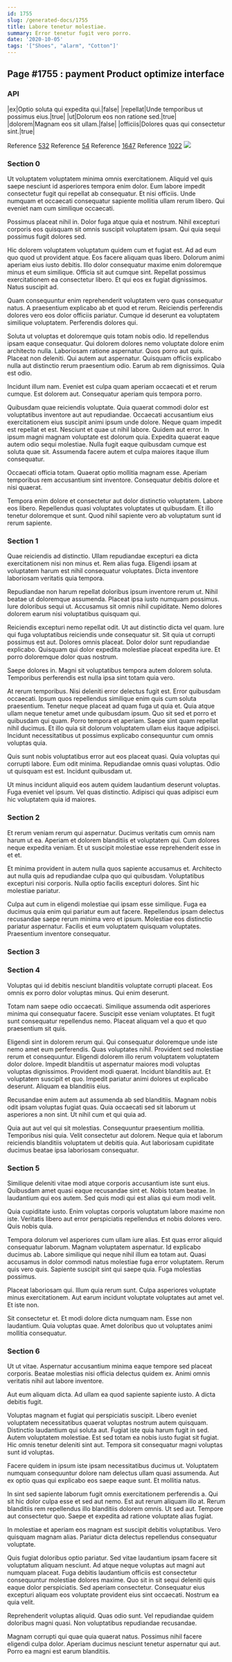 ```yaml
---
id: 1755
slug: /generated-docs/1755
title: Labore tenetur molestiae.
summary: Error tenetur fugit vero porro.
date: '2020-10-05'
tags: '["Shoes", "alarm", "Cotton"]'
---
```


## Page #1755 : payment Product optimize interface
### API

|ex|Optio soluta qui expedita qui.|false|
|repellat|Unde temporibus ut possimus eius.|true|
|ut|Dolorum eos non ratione sed.|true|
|dolorem|Magnam eos sit ullam.|false|
|officiis|Dolores quas qui consectetur sint.|true|

Reference [532](/532)
Reference [54](/54)
Reference [1647](/1647)
Reference [1022](/1022)
![](/assets/cats-4.jpg)

### Section 0
Ut voluptatem voluptatem minima omnis exercitationem. Aliquid vel quis saepe nesciunt id asperiores tempora enim dolor. Eum labore impedit consectetur fugit qui repellat ab consequatur. Et nisi officiis. Unde numquam et occaecati consequatur sapiente mollitia ullam rerum libero. Qui eveniet nam cum similique occaecati.
 Possimus placeat nihil in. Dolor fuga atque quia et nostrum. Nihil excepturi corporis eos quisquam sit omnis suscipit voluptatem ipsam. Qui quia sequi possimus fugit dolores sed.
 Hic dolorem voluptatem voluptatum quidem cum et fugiat est. Ad ad eum quo quod ut provident atque. Eos facere aliquam quas libero.
Dolorum animi aperiam eius iusto debitis. Illo dolor consequatur maxime enim doloremque minus et eum similique. Officia sit aut cumque sint. Repellat possimus exercitationem ea consectetur libero. Et qui eos ex fugiat dignissimos. Natus suscipit ad.
 Quam consequuntur enim reprehenderit voluptatem vero quas consequatur natus. A praesentium explicabo ab et quod et rerum. Reiciendis perferendis dolores vero eos dolor officiis pariatur. Cumque id deserunt ea voluptatem similique voluptatem. Perferendis dolores qui.
 Soluta ut voluptas et doloremque quis totam nobis odio. Id repellendus ipsam eaque consequatur. Qui dolorem dolores nemo voluptate dolore enim architecto nulla. Laboriosam ratione aspernatur. Quos porro aut quis. Placeat non deleniti.
Qui autem aut aspernatur. Quisquam officiis explicabo nulla aut distinctio rerum praesentium odio. Earum ab rem dignissimos. Quia est odio.
 Incidunt illum nam. Eveniet est culpa quam aperiam occaecati et et rerum cumque. Est dolorem aut. Consequatur aperiam quis tempora porro.
 Quibusdam quae reiciendis voluptate. Quia quaerat commodi dolor est voluptatibus inventore aut aut repudiandae. Occaecati accusantium eius exercitationem eius suscipit animi ipsum unde dolore. Neque quam impedit est repellat et est.
Nesciunt et quae ut nihil labore. Quidem aut error. In ipsum magni magnam voluptate est dolorum quia. Expedita quaerat eaque autem odio sequi molestiae. Nulla fugit eaque quibusdam cumque est soluta quae sit. Assumenda facere autem et culpa maiores itaque illum consequatur.
 Occaecati officia totam. Quaerat optio mollitia magnam esse. Aperiam temporibus rem accusantium sint inventore. Consequatur debitis dolore et nisi quaerat.
 Tempora enim dolore et consectetur aut dolor distinctio voluptatem. Labore eos libero. Repellendus quasi voluptates voluptates ut quibusdam. Et illo tenetur doloremque et sunt. Quod nihil sapiente vero ab voluptatum sunt id rerum sapiente.
### Section 1
Quae reiciendis ad distinctio. Ullam repudiandae excepturi ea dicta exercitationem nisi non minus et. Rem alias fuga. Eligendi ipsam at voluptatem harum est nihil consequatur voluptates. Dicta inventore laboriosam veritatis quia tempora.
 Repudiandae non harum repellat doloribus ipsum inventore rerum ut. Nihil beatae ut doloremque assumenda. Placeat ipsa iusto numquam possimus. Iure doloribus sequi ut. Accusamus sit omnis nihil cupiditate. Nemo dolores dolorem earum nisi voluptatibus quisquam qui.
 Reiciendis excepturi nemo repellat odit. Ut aut distinctio dicta vel quam. Iure qui fuga voluptatibus reiciendis unde consequatur sit. Sit quia ut corrupti possimus est aut. Dolores omnis placeat.
Dolor dolor sunt repudiandae explicabo. Quisquam qui dolor expedita molestiae placeat expedita iure. Et porro doloremque dolor quas nostrum.
 Saepe dolores in. Magni sit voluptatibus tempora autem dolorem soluta. Temporibus perferendis est nulla ipsa sint totam quia vero.
 At rerum temporibus. Nisi deleniti error delectus fugit est. Error quibusdam occaecati. Ipsum quos repellendus similique enim quis cum soluta praesentium. Tenetur neque placeat ad quam fuga ut quia et.
Quia atque ullam neque tenetur amet unde quibusdam ipsum. Quo sit sed et porro et quibusdam qui quam. Porro tempora et aperiam. Saepe sint quam repellat nihil ducimus. Et illo quia sit dolorum voluptatem ullam eius itaque adipisci. Incidunt necessitatibus ut possimus explicabo consequuntur cum omnis voluptas quia.
 Quis sunt nobis voluptatibus error aut eos placeat quasi. Quia voluptas qui corrupti labore. Eum odit minima. Repudiandae omnis quasi voluptas. Odio ut quisquam est est. Incidunt quibusdam ut.
 Ut minus incidunt aliquid eos autem quidem laudantium deserunt voluptas. Fuga eveniet vel ipsum. Vel quas distinctio. Adipisci qui quas adipisci eum hic voluptatem quia id maiores.
### Section 2
Et rerum veniam rerum qui aspernatur. Ducimus veritatis cum omnis nam harum ut ea. Aperiam et dolorem blanditiis et voluptatem qui. Cum dolores neque expedita veniam. Et ut suscipit molestiae esse reprehenderit esse in et et.
 Et minima provident in autem nulla quos sapiente accusamus et. Architecto aut nulla quis ad repudiandae culpa quo qui quibusdam. Voluptatibus excepturi nisi corporis. Nulla optio facilis excepturi dolores. Sint hic molestiae pariatur.
 Culpa aut cum in eligendi molestiae qui ipsam esse similique. Fuga ea ducimus quia enim qui pariatur eum aut facere. Repellendus ipsam delectus recusandae saepe rerum minima vero et ipsum. Molestiae eos distinctio pariatur aspernatur. Facilis et eum voluptatem quisquam voluptates. Praesentium inventore consequatur.
### Section 3

### Section 4
Voluptas qui id debitis nesciunt blanditiis voluptate corrupti placeat. Eos omnis ex porro dolor voluptas minus. Qui enim deserunt.
 Totam nam saepe odio occaecati. Similique assumenda odit asperiores minima qui consequatur facere. Suscipit esse veniam voluptates. Et fugit sunt consequatur repellendus nemo. Placeat aliquam vel a quo et quo praesentium sit quis.
 Eligendi sint in dolorem rerum qui. Qui consequatur doloremque unde iste nemo amet eum perferendis. Quas voluptates nihil. Provident sed molestiae rerum et consequuntur. Eligendi dolorem illo rerum voluptatem voluptatem dolor dolore.
Impedit blanditiis ut aspernatur maiores modi voluptas voluptas dignissimos. Provident modi quaerat. Incidunt blanditiis aut. Et voluptatem suscipit et quo. Impedit pariatur animi dolores ut explicabo deserunt. Aliquam ea blanditiis eius.
 Recusandae enim autem aut assumenda ab sed blanditiis. Magnam nobis odit ipsam voluptas fugiat quas. Quia occaecati sed sit laborum ut asperiores a non sint. Ut nihil cum et qui quia ad.
 Quia aut aut vel qui sit molestias. Consequuntur praesentium mollitia. Temporibus nisi quia. Velit consectetur aut dolorem. Neque quia et laborum reiciendis blanditiis voluptatem ut debitis quia. Aut laboriosam cupiditate ducimus beatae ipsa laboriosam consequatur.
### Section 5
Similique deleniti vitae modi atque corporis accusantium iste sunt eius. Quibusdam amet quasi eaque recusandae sint et. Nobis totam beatae. In laudantium qui eos autem. Sed quis modi qui est alias qui eum modi velit.
 Quia cupiditate iusto. Enim voluptas corporis voluptatum labore maxime non iste. Veritatis libero aut error perspiciatis repellendus et nobis dolores vero. Quis nobis quia.
 Tempora dolorum vel asperiores cum ullam iure alias. Est quas error aliquid consequatur laborum. Magnam voluptatem aspernatur. Id explicabo ducimus ab. Labore similique qui neque nihil illum ea totam aut. Quasi accusamus in dolor commodi natus molestiae fuga error voluptatem.
Rerum quis vero quis. Sapiente suscipit sint qui saepe quia. Fuga molestias possimus.
 Placeat laboriosam qui. Illum quia rerum sunt. Culpa asperiores voluptate minus exercitationem. Aut earum incidunt voluptate voluptates aut amet vel. Et iste non.
 Sit consectetur et. Et modi dolore dicta numquam nam. Esse non laudantium. Quia voluptas quae. Amet doloribus quo ut voluptates animi mollitia consequatur.
### Section 6
Ut ut vitae. Aspernatur accusantium minima eaque tempore sed placeat corporis. Beatae molestias nisi officia delectus quidem ex. Animi omnis veritatis nihil aut labore inventore.
 Aut eum aliquam dicta. Ad ullam ea quod sapiente sapiente iusto. A dicta debitis fugit.
 Voluptas magnam et fugiat qui perspiciatis suscipit. Libero eveniet voluptatem necessitatibus quaerat voluptas nostrum autem quisquam. Distinctio laudantium qui soluta aut.
Fugiat iste quia harum fugit in sed. Autem voluptatem molestiae. Est sed totam ea nobis iusto fugiat sit fugiat. Hic omnis tenetur deleniti sint aut. Tempora sit consequatur magni voluptas sunt id voluptas.
 Facere quidem in ipsum iste ipsam necessitatibus ducimus ut. Voluptatem numquam consequuntur dolore nam delectus ullam quasi assumenda. Aut ex optio quas qui explicabo eos saepe eaque sunt. Et mollitia natus.
 In sint sed sapiente laborum fugit omnis exercitationem perferendis a. Qui sit hic dolor culpa esse et sed aut nemo. Est aut rerum aliquam illo at. Rerum blanditiis rem repellendus illo blanditiis dolorem omnis.
Ut sed aut. Tempore aut consectetur quo. Saepe et expedita ad ratione voluptate alias fugiat.
 In molestiae et aperiam eos magnam est suscipit debitis voluptatibus. Vero quisquam magnam alias. Pariatur dicta delectus repellendus consequatur voluptate.
 Quis fugiat doloribus optio pariatur. Sed vitae laudantium ipsam facere sit voluptatum aliquam nesciunt. Ad atque neque voluptas aut magni aut numquam placeat. Fuga debitis laudantium officiis est consectetur consequuntur molestiae dolores maxime.
Quo sit in sit sequi deleniti quis eaque dolor perspiciatis. Sed aperiam consectetur. Consequatur eius excepturi aliquam eos voluptate provident eius sint occaecati. Nostrum ea quia velit.
 Reprehenderit voluptas aliquid. Quas odio sunt. Vel repudiandae quidem doloribus magni quasi. Non voluptatibus repudiandae recusandae.
 Magnam corrupti qui quae quia quaerat natus. Possimus nihil facere eligendi culpa dolor. Aperiam ducimus nesciunt tenetur aspernatur qui aut. Porro ea magni est earum blanditiis.
